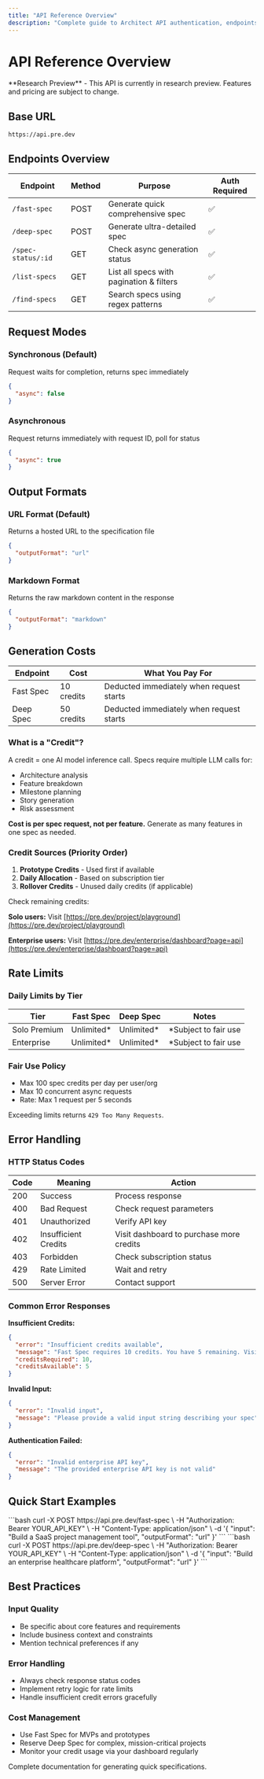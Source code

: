 ```yaml
---
title: "API Reference Overview"
description: "Complete guide to Architect API authentication, endpoints, rate limits, and error handling."
---
```


# API Reference Overview

<Info>
  **Research Preview** - This API is currently in research preview. Features and pricing are subject to change.
</Info>

## Base URL

```
https://api.pre.dev
```

## Endpoints Overview

| Endpoint | Method | Purpose | Auth Required |
|----------|--------|---------|---------------|
| `/fast-spec` | POST | Generate quick comprehensive spec | ✅ |
| `/deep-spec` | POST | Generate ultra-detailed spec | ✅ |
| `/spec-status/:id` | GET | Check async generation status | ✅ |
| `/list-specs` | GET | List all specs with pagination & filters | ✅ |
| `/find-specs` | GET | Search specs using regex patterns | ✅ |

## Request Modes

### Synchronous (Default)

Request waits for completion, returns spec immediately

```json
{
  "async": false
}
```

### Asynchronous

Request returns immediately with request ID, poll for status

```json
{
  "async": true
}
```

## Output Formats

### URL Format (Default)

Returns a hosted URL to the specification file

```json
{
  "outputFormat": "url"
}
```

### Markdown Format

Returns the raw markdown content in the response

```json
{
  "outputFormat": "markdown"
}
```

## Generation Costs

| Endpoint | Cost | What You Pay For |
|----------|------|------------------|
| Fast Spec | 10 credits | Deducted immediately when request starts |
| Deep Spec | 50 credits | Deducted immediately when request starts |

### What is a "Credit"?

A credit = one AI model inference call. Specs require multiple LLM calls for:
- Architecture analysis
- Feature breakdown
- Milestone planning
- Story generation
- Risk assessment

**Cost is per spec request, not per feature.** Generate as many features in one spec as needed.

### Credit Sources (Priority Order)

1. **Prototype Credits** - Used first if available
2. **Daily Allocation** - Based on subscription tier
3. **Rollover Credits** - Unused daily credits (if applicable)

Check remaining credits:

**Solo users:** Visit [https://pre.dev/project/playground](https://pre.dev/project/playground)

**Enterprise users:** Visit [https://pre.dev/enterprise/dashboard?page=api](https://pre.dev/enterprise/dashboard?page=api)

## Rate Limits

### Daily Limits by Tier

| Tier | Fast Spec | Deep Spec | Notes |
|------|-----------|-----------|-------|
| Solo Premium | Unlimited* | Unlimited* | *Subject to fair use |
| Enterprise | Unlimited* | Unlimited* | *Subject to fair use |

### Fair Use Policy

- Max 100 spec credits per day per user/org
- Max 10 concurrent async requests
- Rate: Max 1 request per 5 seconds

Exceeding limits returns `429 Too Many Requests`.

## Error Handling

### HTTP Status Codes

| Code | Meaning | Action |
|------|---------|--------|
| 200 | Success | Process response |
| 400 | Bad Request | Check request parameters |
| 401 | Unauthorized | Verify API key |
| 402 | Insufficient Credits | Visit dashboard to purchase more credits |
| 403 | Forbidden | Check subscription status |
| 429 | Rate Limited | Wait and retry |
| 500 | Server Error | Contact support |

### Common Error Responses

**Insufficient Credits:**
```json
{
  "error": "Insufficient credits available",
  "message": "Fast Spec requires 10 credits. You have 5 remaining. Visit your dashboard to purchase more credits.",
  "creditsRequired": 10,
  "creditsAvailable": 5
}
```


**Invalid Input:**
```json
{
  "error": "Invalid input",
  "message": "Please provide a valid input string describing your spec"
}
```

**Authentication Failed:**
```json
{
  "error": "Invalid enterprise API key",
  "message": "The provided enterprise API key is not valid"
}
```

## Quick Start Examples

<CardGroup cols={2}>
  <Card title="Fast Spec - New Project" icon="zap">
    ```bash
    curl -X POST https://api.pre.dev/fast-spec \
      -H "Authorization: Bearer YOUR_API_KEY" \
      -H "Content-Type: application/json" \
      -d '{
        "input": "Build a SaaS project management tool",
        "outputFormat": "url"
      }'
    ```
  </Card>

  <Card title="Deep Spec - Complex System" icon="layers">
    ```bash
    curl -X POST https://api.pre.dev/deep-spec \
      -H "Authorization: Bearer YOUR_API_KEY" \
      -H "Content-Type: application/json" \
      -d '{
        "input": "Build an enterprise healthcare platform",
        "outputFormat": "url"
      }'
    ```
  </Card>
</CardGroup>

## Best Practices

### Input Quality
- Be specific about core features and requirements
- Include business context and constraints
- Mention technical preferences if any

### Error Handling
- Always check response status codes
- Implement retry logic for rate limits
- Handle insufficient credit errors gracefully

### Cost Management
- Use Fast Spec for MVPs and prototypes
- Reserve Deep Spec for complex, mission-critical projects
- Monitor your credit usage via your dashboard regularly

<Card title="Next: Fast Spec Endpoint" icon="arrow-right" href="/api-reference/fast-spec">
  Complete documentation for generating quick specifications.
</Card>
